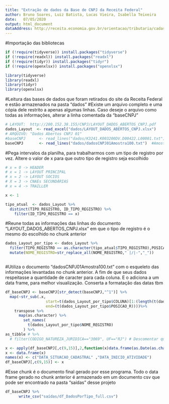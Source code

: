 ```yaml
---
title: "Extração de dados da Base de CNPJ da Receita Federal"
author: Bruno Soares, Luiz Batista, Lucas Vieira, Isabella Teixeira
date:   07/05/2020
output: html_document
dataAddress: http://receita.economia.gov.br/orientacao/tributaria/cadastros/cadastro-nacional-de-pessoas-juridicas-cnpj/dados-publicos-cnpj
---
```


#Importação das bibliotecas
```r
if (!require(tidyverse)) install.packages("tidyverse") 
if (!require(readxl)) install.packages("readxl") 
if (!require(tidyr)) install.packages("tidyr") 
if (!require(openxlsx)) install.packages("openxlsx") 

library(tidyverse)
library(readxl)
library(tidyr)
library(openxlsx)
```


#Leitura das bases de dados que foram retirados do site da Receita Federal e estão armazenados na pasta "dados"
#Existe um arquivo completo e uma cópia dele restrito a apenas algumas linhas. Caso deseje o arquivo como todas as informações, alterar a linha comentada da "baseCNPJ"
```r
# LAYOUT:  http://200.152.38.155/CNPJ/LAYOUT_DADOS_ABERTOS_CNPJ.pdf
dados_Layout  <- read_excel("dados/LAYOUT_DADOS_ABERTOS_CNPJ.xlsx")
# ARQUIVO: "Dados Abertos CNPJ 01"
#baseCNPJ      <- read_lines("dados/K3241.K003200DV.D00422.L00001.txt")
baseCNPJ       <- read_lines("dados/dadosCNPJ01Amostra100.txt")  #Amostra com 100 linhas.
```


#Pega intervalos da planilha, para trabalharmos com um tipo de registro por vez. Altere o valor de x para que outro tipo de registro seja escolhido
```r
# x = 0 -> HEADER
# x = 1 -> LAYOUT PRINCIPAL
# x = 2 -> LAYOUT SOCIOS
# X = 3 -> CNAEs SECUNDÁRIAS
# x = 4 -> TRAILLER

x <- 1

tipo_atual  <- dados_Layout %>% 
  distinct(TIPO_REGISTRO, ID_TIPO_REGISTRO) %>%
    filter(ID_TIPO_REGISTRO == x)

```

#Reune todas as informações das linhas do documento "LAYOUT_DADOS_ABERTOS_CNPJ.xlsx" em que o tipo de registro é o mesmo do escolhido no chunk anterior 
```r
dados_Layout_por_tipo <- dados_Layout %>% 
  filter(TIPO_REGISTRO == as.character(tipo_atual$TIPO_REGISTRO),POSICAO_R!="NA")   %>% 
  mutate(NOME_REGISTRO=str_replace_all(NOME_REGISTRO," |/|-","_"))



```


#Utiliza o documento "dadosCNPJ01Amostra100.txt" com o esqueleto das informações levantadas no chunk anterior. A fim de que seus dados respeitasse a quantidade de caracter para cada coluna. E o adiciona a um data frame, para melhor visualização. Conserta a formatação das datas tbm
```r
  
df_baseCNPJ <- baseCNPJ[str_detect(baseCNPJ,"^1")] %>% 
  map(~str_sub(.x, 
                  start=t(dados_Layout_por_tipo$COLUNA)[1:(length(t(dados_Layout_por_tipo$COLUNA)))], 
                  end=(t(dados_Layout_por_tipo$POSICAO_R))))%>%
    transpose %>%
      map(as.character) %>%
        set_names(
          t(dados_Layout_por_tipo$NOME_REGISTRO)
        ) %>%
as_tibble # %>% 
  # filter(CODIGO_NATUREZA_JURIDICA=="3069", UF=="RJ") # Descomentar quando estiver utilizando o arquivo completo

x <- apply(df_baseCNPJ[,c(9,15)],2,function(x)data.frame(as.Date(as.character(x), "%Y%m%d")))
x <- data.frame(x)
names(x) <- c("DATA_SITUACAO_CADASTRAL" ,"DATA_INICIO_ATIVIDADE")
df_baseCNPJ[,c(9,15)] <- x

```

#Esse chunk é o documento final gerado por esse programa. Todo o data frame gerado no chunk anterior é armazenado em um documento csv que pode ser encontrado na pasta "saídas" desse projeto
```r
df_baseCNPJ %>%  
      write_csv("saídas/df_DadosPorTipo_full.csv")
```
